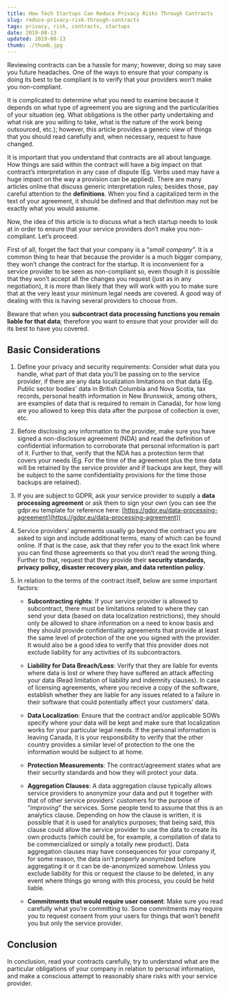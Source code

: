 ```yaml
---
title: How Tech Startups Can Reduce Privacy Risks Through Contracts
slug: reduce-privacy-risk-through-contracts
tags: privacy, risk, contracts, startups
date: 2019-08-13
updated: 2019-08-13
thumb: ./thumb.jpg
---
```


Reviewing contracts can be a hassle for many; however, doing so may save you future headaches. One of the ways to ensure that your company is doing its best to be compliant is to verify that your providers won’t make you non-compliant.

It is complicated to determine what you need to examine because it depends on what type of agreement you are signing and the particularities of your situation (eg. What obligations is the other party undertaking and what risk are you willing to take, what is the nature of the work being outsourced, etc.); however, this article provides a generic view of things that you should read carefully and, when necessary, request to have changed.

It is important that you understand that contracts are all about language. How things are said within the contract will have a big impact on that contract’s interpretation in any case of dispute (Eg. Verbs used may have a huge impact on the way a provision can be applied). There are many articles online that discuss generic interpretation rules; besides those, pay careful attention to the **definitions**. When you find a capitalized term in the text of your agreement, it should be defined and that definition may not be exactly what you would assume.

Now, the idea of this article is to discuss what a tech startup needs to look at in order to ensure that your service providers don’t make you non-compliant. Let’s proceed.

First of all, forget the fact that your company is a “_small company_”. It is a common thing to hear that because the provider is a much bigger company, they won’t change the contract for the startup. It is inconvenient for a service provider to be seen as non-compliant so, even though it is possible that they won’t accept all the changes you request (just as in any negotiation), it is more than likely that they will work with you to make sure that at the very least your minimum legal needs are covered. A good way of dealing with this is having several providers to choose from.

Beware that when you **subcontract data processing functions you remain liable for that data**; therefore you want to ensure that your provider will do its best to have you covered.

## Basic Considerations

1. Define your privacy and security requirements: Consider what data you handle, what part of that data you’ll be passing on to the service provider, if there are any data localization limitations on that data (Eg. Public sector bodies’ data in British Columbia and Nova Scotia, tax records, personal health information in New Brunswick, among others, are examples of data that is required to remain in Canada), for how long are you allowed to keep this data after the purpose of collection is over, etc.

2. Before disclosing any information to the provider, make sure you have signed a non-disclosure agreement (NDA) and read the definition of confidential information to corroborate that personal information is part of it. Further to that, verify that the NDA has a protection term that covers your needs (Eg. For the time of the agreement plus the time data will be retained by the service provider and if backups are kept, they will be subject to the same confidentiality provisions for the time those backups are retained).

3. If you are subject to GDPR, ask your service provider to supply a **data processing agreement** or ask them to sign your own (you can see the gdpr.eu template for reference here: [https://gdpr.eu/data-processing-agreement](https://gdpr.eu/data-processing-agreement))

4. Service providers’ agreements usually go beyond the contract you are asked to sign and include additional terms, many of which can be found online. If that is the case, ask that they refer you to the exact link where you can find those agreements so that you don’t read the wrong thing. Further to that, request that they provide their **security standards, privacy policy, disaster recovery plan, and data retention policy**.

5. In relation to the terms of the contract itself, below are some important factors:

   - **Subcontracting rights**: If your service provider is allowed to subcontract, there must be limitations related to where they can send your data (based on data localization restrictions), they should only be allowed to share information on a need to know basis and they should provide confidentiality agreements that provide at least the same level of protection of the one you signed with the provider. It would also be a good idea to verify that this provider does not exclude liability for any activities of its subcontractors.

   - **Liability for Data Breach/Loss**: Verify that they are liable for events where data is lost or where they have suffered an attack affecting your data (Read limitation of liability and indemnity clauses). In case of licensing agreements, where you receive a copy of the software, establish whether they are liable for any issues related to a failure in their software that could potentially affect your customers’ data.

   - **Data Localization**: Ensure that the contract and/or applicable SOWs specify where your data will be kept and make sure that localization works for your particular legal needs. If the personal information is leaving Canada, it is your responsibility to verify that the other country provides a similar level of protection to the one the information would be subject to at home.

   - **Protection Measurements**: The contract/agreement states what are their security standards and how they will protect your data.

   - **Aggregation Clauses**: A data aggregation clause typically allows service providers to anonymize your data and put it together with that of other service providers’ customers for the purpose of “_improving_” the services. Some people tend to assume that this is an analytics clause. Depending on how the clause is written, it is possible that it is used for analytics purposes; that being said, this clause could allow the service provider to use the data to create its own products (which could be, for example, a compilation of data to be commercialized or simply a totally new product). Data aggregation clauses may have consequences for your company if, for some reason, the data isn’t properly anonymized before aggregating it or it can be de-anonymized somehow. Unless you exclude liability for this or request the clause to be deleted, in any event where things go wrong with this process, you could be held liable.

   - **Commitments that would require user consent**: Make sure you read carefully what you’re committing to. Some commitments may require you to request consent from your users for things that won’t benefit you but only the service provider.

## Conclusion

In conclusion, read your contracts carefully, try to understand what are the particular obligations of your company in relation to personal information, and make a conscious attempt to reasonably share risks with your service provider.
